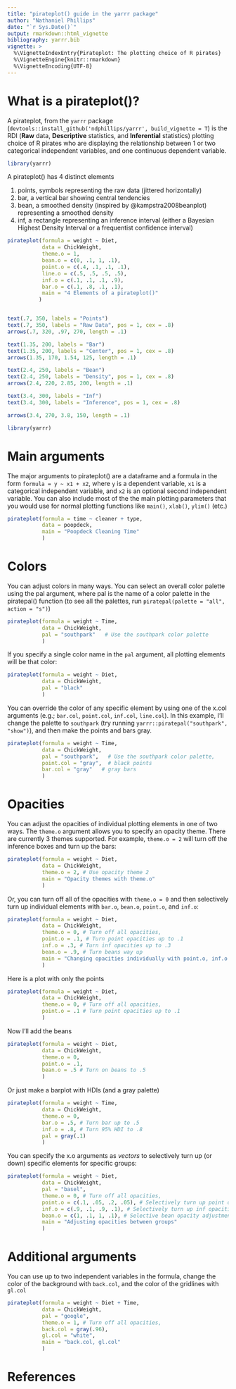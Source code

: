 ```yaml
---
title: "pirateplot() guide in the yarrr package"
author: "Nathaniel Phillips"
date: "`r Sys.Date()`"
output: rmarkdown::html_vignette
bibliography: yarrr.bib
vignette: >
  %\VignetteIndexEntry{Pirateplot: The plotting choice of R pirates}
  %\VignetteEngine{knitr::rmarkdown}
  %\VignetteEncoding{UTF-8}
---
```


# What is a pirateplot()?

A pirateplot, from the `yarrr` package (`devtools::install_github('ndphillips/yarrr', build_vignette = T`) is the RDI (**Raw** data, **Descriptive** statistics, and **Inferential** statistics) plotting choice of R pirates who are displaying the relationship between 1 or two categorical independent variables, and one continuous dependent variable.

```r
library(yarrr)
```


A pirateplot() has 4 distinct elements

1. points, symbols representing the raw data (jittered horizontally)
2. bar, a vertical bar showing central tendencies
3. bean, a smoothed density (inspired by @kampstra2008beanplot) representing a smoothed density
4. inf, a rectangle representing an inference interval (either a Bayesian Highest Density Interval or a frequentist confidence interval)

```r
pirateplot(formula = weight ~ Diet,
           data = ChickWeight,
           theme.o = 1,
           bean.o = c(0, .1, 1, .1),
           point.o = c(.4, .1, .1, .1),
           line.o = c(.5, .5, .5, .5),
           inf.o = c(.1, .1, .1, .9),
           bar.o = c(.1, .8, .1, .1),
           main = "4 Elements of a pirateplot()"
          )


text(.7, 350, labels = "Points")
text(.7, 350, labels = "Raw Data", pos = 1, cex = .8)
arrows(.7, 320, .97, 270, length = .1)

text(1.35, 200, labels = "Bar")
text(1.35, 200, labels = "Center", pos = 1, cex = .8)
arrows(1.35, 170, 1.54, 125, length = .1)

text(2.4, 250, labels = "Bean")
text(2.4, 250, labels = "Density", pos = 1, cex = .8)
arrows(2.4, 220, 2.85, 200, length = .1)

text(3.4, 300, labels = "Inf")
text(3.4, 300, labels = "Inference", pos = 1, cex = .8)

arrows(3.4, 270, 3.8, 150, length = .1)
```

```r
library(yarrr)
```


# Main arguments

The major arguments to pirateplot() are a dataframe and a formula in the form `formula = y ~ x1 + x2`, where `y` is a dependent variable, `x1` is a categorical independent variable, and `x2` is an optional second independent variable. You can also include most of the the main plotting parameters that you would use for normal plotting functions like `main()`, `xlab()`, `ylim()` (etc.)

```r
pirateplot(formula = time ~ cleaner + type,
           data = poopdeck,
           main = "Poopdeck Cleaning Time"
           )
```


# Colors

You can adjust colors in many ways. You can select an overall color palette using the pal argument, where pal is the name of a color palette in the piratepal() function (to see all the palettes, run `piratepal(palette = "all", action = "s")`)

```r
pirateplot(formula = weight ~ Time,
           data = ChickWeight,
           pal = "southpark"   # Use the southpark color palette
           )
```

If you specify a single color name in the `pal` argument, all plotting elements will be that color:

```r
pirateplot(formula = weight ~ Diet,
           data = ChickWeight,
           pal = "black"
           )
```

You can override the color of any specific element by using one of the x.col arguments (e.g.; `bar.col`, `point.col`, `inf.col`, `line.col`). In this example, I'll change the palette to `southpark` (try running `yarrr::piratepal("southpark", "show")`), and then make the points and bars gray.

```r
pirateplot(formula = weight ~ Time,
           data = ChickWeight,
           pal = "southpark",   # Use the southpark color palette,
           point.col = "gray",  # black points
           bar.col = "gray"   # gray bars
           )
```




# Opacities

You can adjust the opacities of individual plotting elements in one of two ways. The `theme.o` argument allows you to specify an opacity theme. There are currently 3 themes supported. For example, `theme.o = 2` will turn off the inference boxes and turn up the bars:

```r
pirateplot(formula = weight ~ Diet,
           data = ChickWeight,
           theme.o = 2, # Use opacity theme 2
           main = "Opacity themes with theme.o"
           )
```

Or, you can turn off all of the opacities with `theme.o = 0` and then selectively turn up individual elements with `bar.o`, `bean.o`, `point.o`, and `inf.o`:

```r
pirateplot(formula = weight ~ Diet,
           data = ChickWeight,
           theme.o = 0, # Turn off all opacities,
           point.o = .1, # Turn point opacities up to .1
           inf.o = .3, # Turn inf opacities up to .3
           bean.o = .9, # Turn beans way up
           main = "Changing opacities individually with point.o, inf.o (etc.)"
           )
```

Here is a plot with only the points
```r
pirateplot(formula = weight ~ Diet,
           data = ChickWeight,
           theme.o = 0, # Turn off all opacities,
           point.o = .1 # Turn point opacities up to .1
           )
```

Now I'll add the beans
```r
pirateplot(formula = weight ~ Diet,
           data = ChickWeight,
           theme.o = 0, 
           point.o = .1,
           bean.o = .5 # Turn on beans to .5
           )
```

Or just make a barplot with HDIs (and a gray palette)

```r
pirateplot(formula = weight ~ Time,
           data = ChickWeight,
           theme.o = 0, 
           bar.o = .5, # Turn bar up to .5
           inf.o = .8, # Turn 95% HDI to .8
           pal = gray(.1)
           )
```


You can specify the x.o arguments as *vectors* to selectively turn up (or down) specific elements for specific groups:

```r
pirateplot(formula = weight ~ Diet,
           data = ChickWeight,
           pal = "basel",
           theme.o = 0, # Turn off all opacities,
           point.o = c(.1, .05, .2, .05), # Selectively turn up point opacities
           inf.o = c(.9, .1, .9, .1), # Selectively turn up inf opacities
           bean.o = c(1, .1, 1, .1), # Selective bean opacity adjustment
           main = "Adjusting opacities between groups"
           )
```

# Additional arguments

You can use up to two independent variables in the formula, change the color of the background with `back.col`, and the color of the gridlines with `gl.col`

```r
pirateplot(formula = weight ~ Diet + Time,
           data = ChickWeight,
           pal = "google",
           theme.o = 1, # Turn off all opacities,
           back.col = gray(.96),
           gl.col = "white",
           main = "back.col, gl.col"
           )
```

# References


